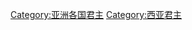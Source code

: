 {{Catnav|頁面分類|人物|各職業人物|政治人物|領袖|君主}}
{{Catnav|頁面分類|人物|各職業人物|政治人物|国家领导人|君主}}

[[Category:亚洲各国君主|Category:亚洲各国君主]]
[[Category:西亚君主|Category:西亚君主]]